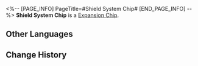 <%-- [PAGE_INFO]
PageTitle=#Shield System Chip#
[END_PAGE_INFO] --%>
{{Item Infobox
|id          = 250214
|image       = Item Shield System Chip.png{{subst:void|<!--$UPLOAD:<<SpriteOutput/Quest/AetherDivide/AssembleSkill/Figures/IconAetherDivideAssembleSkill19.png>-<Item Shield System Chip.png>-<Item Icons>>-->}}
|type        = Expansion Chip
|invCategory = 
|rarity      = 4
|effect      = 
|description = Greatly increases chance to be attacked. Upon entering battle, obtains a Shield.
}}
{{Description|A game item in Aetherium Wars. Aether Spirits will gain a special enhanced ability after equipping it.}}
'''Shield System Chip''' is a [[Expansion Chip]].

==Other Languages==
{{Other Languages
|en   = Shield System Chip
|zhs  = 护盾系统芯片
|zht  = 護盾系統晶片
|ja   = チップ「バリアシステム」
|ko   = 실드 시스템 칩
|es   = Chip de sistema de escudo
|fr   = Puce de système de bouclier
|ru   = Чип щитовой системы
|th   = ชิประบบโล่
|vi   = Chip Hệ Thống Khiên
|de   = Chip: Schildsystem
|id   = Shield System Chip
|pt   = Chip de Sistema de Escudo
}}

==Change History==
{{Change History|1.4}}